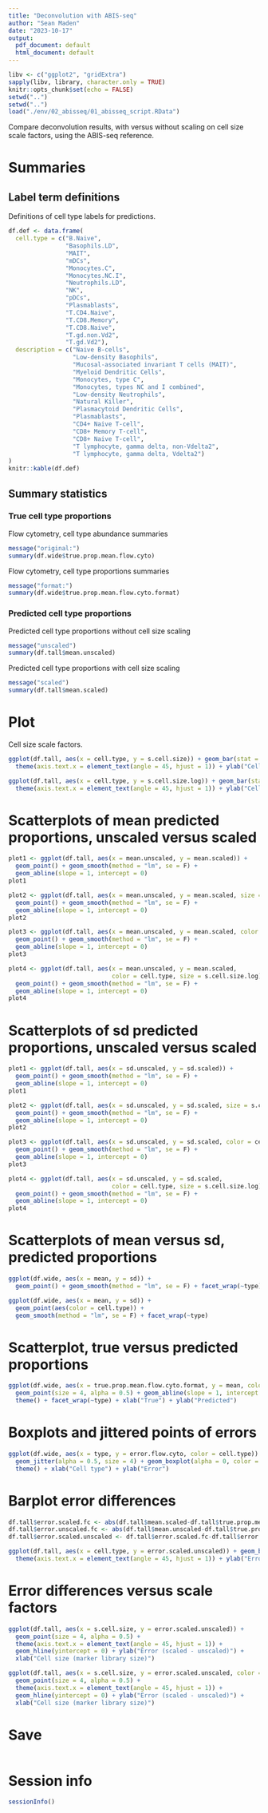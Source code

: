 ```yaml
---
title: "Deconvolution with ABIS-seq"
author: "Sean Maden"
date: "2023-10-17"
output:
  pdf_document: default
  html_document: default
---
```


```r
libv <- c("ggplot2", "gridExtra")
sapply(libv, library, character.only = TRUE)
knitr::opts_chunk$set(echo = FALSE)
setwd("..")
setwd("..")
load("./env/02_abisseq/01_abisseq_script.RData")
```

Compare deconvolution results, with versus without scaling on cell size scale 
factors, using the ABIS-seq reference.

# Summaries

## Label term definitions

Definitions of cell type labels for predictions.

```r
df.def <- data.frame(
  cell.type = c("B.Naive",
                "Basophils.LD",
                "MAIT",
                "mDCs",
                "Monocytes.C",
                "Monocytes.NC.I",
                "Neutrophils.LD",
                "NK",
                "pDCs",
                "Plasmablasts",
                "T.CD4.Naive",
                "T.CD8.Memory",
                "T.CD8.Naive",
                "T.gd.non.Vd2",
                "T.gd.Vd2"),
  description = c("Naive B-cells",
                  "Low-density Basophils",
                  "Mucosal-associated invariant T cells (MAIT)",
                  "Myeloid Dendritic Cells",
                  "Monocytes, type C",
                  "Monocytes, types NC and I combined",
                  "Low-density Neutrophils",
                  "Natural Killer",
                  "Plasmacytoid Dendritic Cells",
                  "Plasmablasts",
                  "CD4+ Naive T-cell",
                  "CD8+ Memory T-cell",
                  "CD8+ Naive T-cell",
                  "T lymphocyte, gamma delta, non-Vdelta2",
                  "T lymphocyte, gamma delta, Vdelta2")
)
knitr::kable(df.def)
```

## Summary statistics

### True cell type proportions

Flow cytometry, cell type abundance summaries

```r
message("original:")
summary(df.wide$true.prop.mean.flow.cyto)
```

Flow cytometry, cell type proportions summaries

```r
message("format:")
summary(df.wide$true.prop.mean.flow.cyto.format)
```

### Predicted cell type proportions

Predicted cell type proportions without cell size scaling

```r
message("unscaled")
summary(df.tall$mean.unscaled)
```

Predicted cell type proportions with cell size scaling

```r
message("scaled")
summary(df.tall$mean.scaled)
```

# Plot

Cell size scale factors.

```r
ggplot(df.tall, aes(x = cell.type, y = s.cell.size)) + geom_bar(stat = "identity") +
  theme(axis.text.x = element_text(angle = 45, hjust = 1)) + ylab("Cell size (marker library size)")
```

```r
ggplot(df.tall, aes(x = cell.type, y = s.cell.size.log)) + geom_bar(stat = "identity") +
  theme(axis.text.x = element_text(angle = 45, hjust = 1)) + ylab("Cell size (log10, marker library size)")
```


# Scatterplots of mean predicted proportions, unscaled versus scaled

```r
plot1 <- ggplot(df.tall, aes(x = mean.unscaled, y = mean.scaled)) + 
  geom_point() + geom_smooth(method = "lm", se = F) +
  geom_abline(slope = 1, intercept = 0)
plot1
```

```r
plot2 <- ggplot(df.tall, aes(x = mean.unscaled, y = mean.scaled, size = s.cell.size.log)) + 
  geom_point() + geom_smooth(method = "lm", se = F) +
  geom_abline(slope = 1, intercept = 0)
plot2
```

```r
plot3 <- ggplot(df.tall, aes(x = mean.unscaled, y = mean.scaled, color = cell.type)) + 
  geom_point() + geom_smooth(method = "lm", se = F) +
  geom_abline(slope = 1, intercept = 0)
plot3
```

```r
plot4 <- ggplot(df.tall, aes(x = mean.unscaled, y = mean.scaled, 
                             color = cell.type, size = s.cell.size.log)) + 
  geom_point() + geom_smooth(method = "lm", se = F) +
  geom_abline(slope = 1, intercept = 0)
plot4
```

# Scatterplots of sd predicted proportions, unscaled versus scaled

```r
plot1 <- ggplot(df.tall, aes(x = sd.unscaled, y = sd.scaled)) + 
  geom_point() + geom_smooth(method = "lm", se = F) +
  geom_abline(slope = 1, intercept = 0)
plot1
```

```r
plot2 <- ggplot(df.tall, aes(x = sd.unscaled, y = sd.scaled, size = s.cell.size.log)) + 
  geom_point() + geom_smooth(method = "lm", se = F) +
  geom_abline(slope = 1, intercept = 0)
plot2
```

```r
plot3 <- ggplot(df.tall, aes(x = sd.unscaled, y = sd.scaled, color = cell.type)) + 
  geom_point() + geom_smooth(method = "lm", se = F) +
  geom_abline(slope = 1, intercept = 0)
plot3
```

```r
plot4 <- ggplot(df.tall, aes(x = sd.unscaled, y = sd.scaled, 
                             color = cell.type, size = s.cell.size.log)) + 
  geom_point() + geom_smooth(method = "lm", se = F) +
  geom_abline(slope = 1, intercept = 0)
plot4
```

# Scatterplots of mean versus sd, predicted proportions

```r
ggplot(df.wide, aes(x = mean, y = sd)) + 
  geom_point() + geom_smooth(method = "lm", se = F) + facet_wrap(~type)
```

```r
ggplot(df.wide, aes(x = mean, y = sd)) + 
  geom_point(aes(color = cell.type)) + 
  geom_smooth(method = "lm", se = F) + facet_wrap(~type)
```

# Scatterplot, true versus predicted proportions 

```r
ggplot(df.wide, aes(x = true.prop.mean.flow.cyto.format, y = mean, color = cell.type)) + 
  geom_point(size = 4, alpha = 0.5) + geom_abline(slope = 1, intercept = 0) +
  theme() + facet_wrap(~type) + xlab("True") + ylab("Predicted")
```

# Boxplots and jittered points of errors

```r
ggplot(df.wide, aes(x = type, y = error.flow.cyto, color = cell.type)) +
  geom_jitter(alpha = 0.5, size = 4) + geom_boxplot(alpha = 0, color = "cyan") +
  theme() + xlab("Cell type") + ylab("Error")
```

# Barplot error differences

```r
df.tall$error.scaled.fc <- abs(df.tall$mean.scaled-df.tall$true.prop.mean.flow.cyto)
df.tall$error.unscaled.fc <- abs(df.tall$mean.unscaled-df.tall$true.prop.mean.flow.cyto)
df.tall$error.scaled.unscaled <- df.tall$error.scaled.fc-df.tall$error.unscaled.fc

ggplot(df.tall, aes(x = cell.type, y = error.scaled.unscaled)) + geom_bar(stat = "identity") +
  theme(axis.text.x = element_text(angle = 45, hjust = 1)) + ylab("Error (scaled - unscaled)")
```

# Error differences versus scale factors

```r
ggplot(df.tall, aes(x = s.cell.size, y = error.scaled.unscaled)) + 
  geom_point(size = 4, alpha = 0.5) +
  theme(axis.text.x = element_text(angle = 45, hjust = 1)) +
  geom_hline(yintercept = 0) + ylab("Error (scaled - unscaled)") +
  xlab("Cell size (marker library size)")
```

```r
ggplot(df.tall, aes(x = s.cell.size, y = error.scaled.unscaled, color = cell.type)) + 
  geom_point(size = 4, alpha = 0.5) +
  theme(axis.text.x = element_text(angle = 45, hjust = 1)) +
  geom_hline(yintercept = 0) + ylab("Error (scaled - unscaled)") +
  xlab("Cell size (marker library size)")
```

# Save

```r
```

# Session info

```r
sessionInfo()
```

